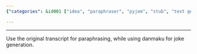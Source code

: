```yaml
---
{"categories": &id001 ["idea", "paraphraser", "pyjom", "stub", "text generation"], "category": "Paraphrasing", "date": "2022-04-25 12:34:51", "description": "In this text, you will learn how to leverage the original transcript and danmaku for paraphrasing purposes and generating jokes. You'll discover useful techniques and strategies that will help improve your ability to create engaging and humorous content.", "tags": *id001, "title": "Content Usage"}

---
```


------
Use the original transcript for paraphrasing, while using danmaku for joke generation.
